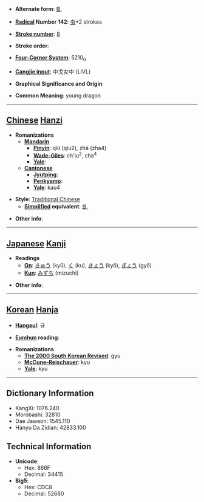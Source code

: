 * '''Alternate form''': [[虬]]

* '''[[Wiktionary:Chinese radical index| Radical]] Number 142''': [[Wiktionary:Chinese radical index 虫|虫]]+2 strokes

* '''[[Wiktionary:Chinese total strokes index|Stroke number]]''': [[Wiktionary:Chinese total strokes index 8|8]]

* '''Stroke order''': 

* '''[[Wiktionary:Chinese four corner index|Four-Corner System]]''': 5210<sub>0</sub>

* '''[[Wiktionary:Chinese Cangjie index|Cangjie input]]''': 中戈女中 (LIVL)

* '''Graphical Significance and Origin''': 

* '''Common Meaning''': young dragon

----

== [[Chinese]] [[Hanzi]] ==

* '''Romanizations'''
** '''[[Mandarin]]'''
*** '''[[Pinyin]]''': qiú (qiu2), zhà (zha4)
*** '''[[Wade-Giles]]''': ch'iu<sup>2</sup>, cha<sup>4</sup>
*** '''[[Yale]]''': 
** '''[[Cantonese]]'''
*** '''[[Jyutping]]''':
*** '''[[Penkyamp]]''': 
*** '''[[Yale]]''': kau4

* '''Style''': [[Traditional Chinese]] 
** '''[[Simplified Chinese|Simplified]] equivalent''': [[虬]]

* '''Other info''': 

----

== [[Japanese]] [[Kanji]] ==

* '''Readings'''
** '''[[On]]''': [[きゅう]] (kyū), [[く]] (ku), [[きょう]] (kyō), [[ぎょう]] (gyō)
** '''[[Kun]]''': [[みずち]] (mizuchi)

* '''Other info''':  

----

== [[Korean]] [[Hanja]] ==

* '''[[Hangeul]]''': 규

* '''[[Eumhun]] reading''': 

* '''Romanizations'''
** '''[[The 2000 South Korean Revised Romanization|The 2000 South Korean Revised]]''': gyu
** '''[[McCune-Reischauer]]''': kyu
** '''[[Yale]]''': kyu

----

== Dictionary Information ==

* KangXi: 1076.240
* Morobashi: 32810
* Dae Jaweon: 1545.110
* Hanyu Da Zidian: 42833.100

== Technical Information ==

* '''Unicode''':
** Hex: 866F
** Decimal: 34415
* '''Big5''':
** Hex: CDC8
** Decimal: 52680